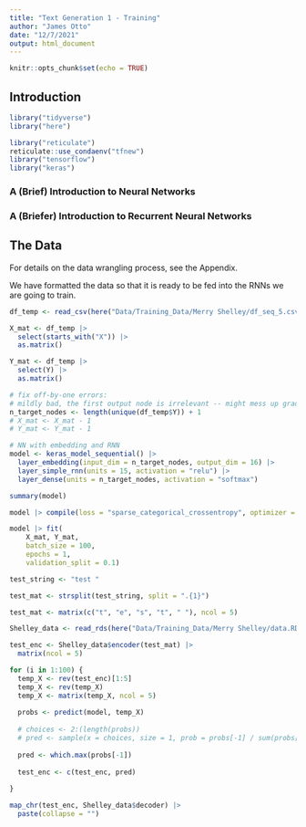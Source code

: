 ```yaml
---
title: "Text Generation 1 - Training"
author: "James Otto"
date: "12/7/2021"
output: html_document
---
```


```r
knitr::opts_chunk$set(echo = TRUE)
```

## Introduction


```r
library("tidyverse")
library("here")

library("reticulate")
reticulate::use_condaenv("tfnew") 
library("tensorflow")
library("keras")
```

### A (Brief) Introduction to Neural Networks

### A (Briefer) Introduction to Recurrent Neural Networks

## The Data

For details on the data wrangling process, see the Appendix.

We have formatted the data so that it is ready to be fed into the RNNs we are going to train.

```r
df_temp <- read_csv(here("Data/Training_Data/Merry Shelley/df_seq_5.csv")) 

X_mat <- df_temp |>
  select(starts_with("X")) |>
  as.matrix()

Y_mat <- df_temp |>
  select(Y) |>
  as.matrix()

# fix off-by-one errors:
# mildly bad, the first output node is irrelevant -- might mess up gradients
n_target_nodes <- length(unique(df_temp$Y)) + 1
# X_mat <- X_mat - 1
# Y_mat <- Y_mat - 1

# NN with embedding and RNN
model <- keras_model_sequential() |>
  layer_embedding(input_dim = n_target_nodes, output_dim = 16) |>
  layer_simple_rnn(units = 15, activation = "relu") |>
  layer_dense(units = n_target_nodes, activation = "softmax")

summary(model)

model |> compile(loss = "sparse_categorical_crossentropy", optimizer = "adam", metrics = "accuracy")

model |> fit(
    X_mat, Y_mat,
    batch_size = 100, 
    epochs = 1, 
    validation_split = 0.1)
```


```r
test_string <- "test "

test_mat <- strsplit(test_string, split = ".{1}")

test_mat <- matrix(c("t", "e", "s", "t", " "), ncol = 5)

Shelley_data <- read_rds(here("Data/Training_Data/Merry Shelley/data.RDS"))

test_enc <- Shelley_data$encoder(test_mat) |>
  matrix(ncol = 5) 

for (i in 1:100) {
  temp_X <- rev(test_enc)[1:5]
  temp_X <- rev(temp_X)
  temp_X <- matrix(temp_X, ncol = 5)
  
  probs <- predict(model, temp_X)
  
  # choices <- 2:(length(probs))
  # pred <- sample(x = choices, size = 1, prob = probs[-1] / sum(probs[-1]))
  
  pred <- which.max(probs[-1])
  
  test_enc <- c(test_enc, pred)
  
}

map_chr(test_enc, Shelley_data$decoder) |>
  paste(collapse = "")

```






